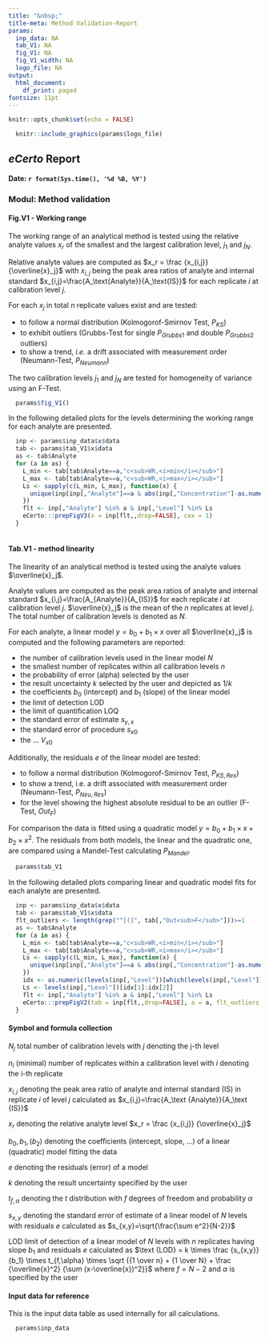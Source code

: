 ```yaml
---
title: "&nbsp;"
title-meta: Method Validation-Report
params:
  inp_data: NA
  tab_V1: NA
  fig_V1: NA
  fig_V1_width: NA
  logo_file: NA
output:
  html_document:
    df_print: paged
fontsize: 11pt
---
```


```r
knitr::opts_chunk$set(echo = FALSE)
```

```r
  knitr::include_graphics(params$logo_file)
```

## ***eCerto*** Report

**Date: `r format(Sys.time(), '%d %B, %Y')`**

### Modul: Method validation

#### Fig.V1 - Working range

The working range of an analytical method is tested using the relative 
analyte values $x_r$ of the smallest and the largest calibration level, $j_1$
and $j_N$.

Relative analyte values are computed as $x_r = \frac {x_{i,j}} {\overline{x}_j}$ 
with $x_{i,j}$ being the peak area ratios of analyte and internal standard 
$x_{i,j}=\frac{A_\text{Analyte}}{A_\text{IS}}$ for each replicate $i$ at calibration level
$j$.

For each $x_j$ in total $n$ replicate values exist and are tested:

- to follow a normal distribution (Kolmogorof-Smirnov Test, $P_{KS}$)
- to exhibit outliers (Grubbs-Test for single $P_{Grubbs1}$ and double $P_{Grubbs2}$ outliers)
- to show a trend, *i.e.* a drift associated with measurement order (Neumann-Test, $P_{Neumann}$)

The two calibration levels $j_1$ and $j_N$ are tested for homogeneity 
of variance using an F-Test.

```r
  params$fig_V1()
```

In the following detailed plots for the levels determining the working range for
each analyte are presented.

```r
  inp <- params$inp_data$x$data
  tab <- params$tab_V1$x$data
  as <- tab$Analyte
  for (a in as) {
    L_min <- tab[tab$Analyte==a,"c<sub>WR,<i>min</i></sub>"]
    L_max <- tab[tab$Analyte==a,"c<sub>WR,<i>max</i></sub>"]
    Ls <- sapply(c(L_min, L_max), function(x) {
      unique(inp[inp[,"Analyte"]==a & abs(inp[,"Concentration"]-as.numeric(x))<0.001,"Level"])[1]
    })
    flt <- inp[,"Analyte"] %in% a & inp[,"Level"] %in% Ls
    eCerto:::prepFigV3(x = inp[flt,,drop=FALSE], cex = 1)
  }
  
```

#### Tab.V1 - method linearity

The linearity of an analytical method is tested using the analyte values 
$\overline{x}_j$.

Analyte values are computed as the peak area ratios of analyte and internal 
standard $x_{i,j}=\frac{A_{Analyte}}{A_{IS}}$ for each replicate $i$ at 
calibration level $j$. $\overline{x}_j$ is the mean of the $n$ replicates at
level $j$. The total number of calibration levels is denoted as $N$.

For each analyte, a linear model $y=b_0+b_1 \times x$ over all $\overline{x}_j$ 
is computed and the following parameters are reported:

- the number of calibration levels used in the linear model $N$ 
- the smallest number of replicates within all calibration levels $n$
- the probability of error (alpha) selected by the user
- the result uncertainty $k$ selected by the user and depicted as $1/k$ 
- the coefficients $b_0$ (intercept) and $b_1$ (slope) of the linear model
- the limit of detection $\text{LOD}$
- the limit of quantification $\text{LOQ}$
- the standard error of estimate $s_{y,x}$
- the standard error of procedure $s_{x0}$
- the ... $V_{x0}$

Additionally, the residuals $e$ of the linear model are tested:

- to follow a normal distribution (Kolmogorof-Smirnov Test, $P_{KS,Res}$)
- to show a trend, i.e. a drift associated with measurement order (Neumann-Test, $P_{Neu,Res}$)
- for the level showing the highest absolute residual to be an outlier (F-Test, $Out_F$)

For comparison the data is fitted using a quadratic model 
$y=b_0+b_1 \times x+b_2 \times x^2$. The residuals from both models, the linear 
and the quadratic one, are compared using a Mandel-Test calculating $P_{Mandel}$.

```r
  params$tab_V1
```

In the following detailed plots comparing linear and quadratic model fits for
each analyte are presented.

```r
  inp <- params$inp_data$x$data
  tab <- params$tab_V1$x$data
  flt_outliers <- length(grep("^[(]", tab[,"Out<sub>F</sub>"]))>=1
  as <- tab$Analyte
  for (a in as) {
    L_min <- tab[tab$Analyte==a,"c<sub>WR,<i>min</i></sub>"]
    L_max <- tab[tab$Analyte==a,"c<sub>WR,<i>max</i></sub>"]
    Ls <- sapply(c(L_min, L_max), function(x) {
      unique(inp[inp[,"Analyte"]==a & abs(inp[,"Concentration"]-as.numeric(x))<0.001,"Level"])[1]
    })
    idx <- as.numeric(levels(inp[,"Level"])[which(levels(inp[,"Level"]) %in% Ls)])
    Ls <- levels(inp[,"Level"])[idx[1]:idx[2]]
    flt <- inp[,"Analyte"] %in% a & inp[,"Level"] %in% Ls
    eCerto:::prepFigV2(tab = inp[flt,,drop=FALSE], a = a, flt_outliers = flt_outliers, cex = 1)
  }
```

#### Symbol and formula collection

$N_j$ total number of calibration levels with $j$ denoting the j-th level

$n_i$ (minimal) number of replicates within a calibration level with $i$ denoting the i-th replicate

$x_{i,j}$ denoting the peak area ratio of analyte and internal standard (IS) in replicate $i$ of level $j$ calculated as $x_{i,j}=\frac{A_\text {Analyte}}{A_\text {IS}}$ 

$x_r$ denoting the relative analyte level $x_r = \frac {x_{i,j}} {\overline{x}_j}$

$b_0, b_1, (b_2)$ denoting the coefficients (intercept, slope, ...) of a linear (quadratic) model fitting the data

$e$ denoting the residuals (error) of a model

$k$ denoting the result uncertainty specified by the user

$t_{f,\alpha}$ denoting the $t$ distribution with $f$ degrees of freedom and probability $\alpha$

$s_{x,y}$ denoting the standard error of estimate of a linear model of $N$ levels with residuals $e$ calculated as  $s_{x,y}=\sqrt{\frac{\sum e^2}{N-2}}$

$\text {LOD}$ limit of detection of a linear model of $N$ levels with $n$ replicates having slope $b_1$ and residuals $e$ calculated as
$\text {LOD} = k \times \frac {s_{x,y}} {b_1} \times t_{f,\alpha} \times \sqrt {{1 \over n} + {1 \over N} + \frac {\overline{x}^2} {\sum (x-\overline{x})^2}}$
where $f = N-2$ and $\alpha$ is specified by the user

#### Input data for reference

This is the input data table as used internally for all calculations.

```r
  params$inp_data
```


